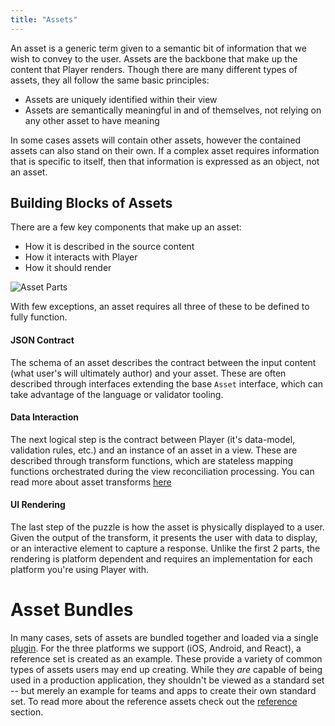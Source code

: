 ```yaml
---
title: "Assets"
---
```



An asset is a generic term given to a semantic bit of information that we wish to convey to the user. Assets are the backbone that make up the content that Player renders. Though there are many different types of assets, they all follow the same basic principles:

- Assets are uniquely identified within their view
- Assets are semantically meaningful in and of themselves, not relying on any other asset to have meaning

In some cases assets will contain other assets, however the contained assets can also stand on their own. If a complex asset requires information that is specific to itself, then that information is expressed as an object, not an asset.

## Building Blocks of Assets

There are a few key components that make up an asset:

- How it is described in the source content
- How it interacts with Player
- How it should render

<Image darkModeInvert alt="Asset Parts" src={assetPartsImage} />

With few exceptions, an asset requires all three of these to be defined to fully function.

#### JSON Contract

The schema of an asset describes the contract between the input content (what user's will ultimately author) and your asset. These are often described through interfaces extending the base `Asset` interface, which can take advantage of the language or validator tooling.

#### Data Interaction

The next logical step is the contract between Player (it's data-model, validation rules, etc.) and an instance of an asset in a view. These are described through transform functions, which are stateless mapping functions orchestrated during the view reconciliation processing. You can read more about asset transforms [here](./assets/transforms)

#### UI Rendering

The last step of the puzzle is how the asset is physically displayed to a user. Given the output of the transform, it presents the user with data to display, or an interactive element to capture a response. Unlike the first 2 parts, the rendering is platform dependent and requires an implementation for each platform you're using Player with.

# Asset Bundles

In many cases, sets of assets are bundled together and loaded via a single [plugin](../plugins/asset-provider). For the three platforms we support (iOS, Android, and React), a reference set is created as an example. These provide a variety of common types of assets users may end up creating. While they _are_ capable of being used in a production application, they shouldn't be viewed as a standard set -- but merely an example for teams and apps to create their own standard set. To read more about the reference assets check out the [reference](./assets/reference) section.
